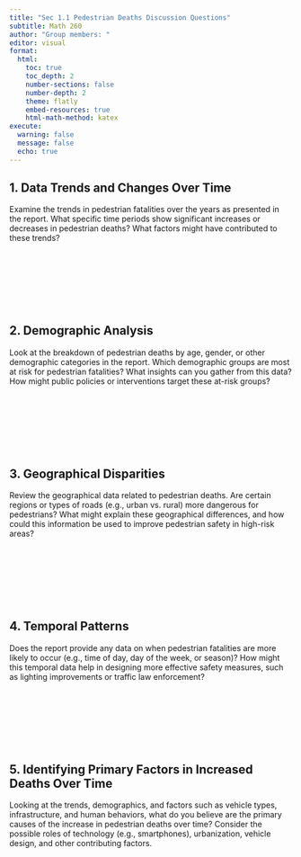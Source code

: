 ```yaml
---
title: "Sec 1.1 Pedestrian Deaths Discussion Questions"
subtitle: Math 260
author: "Group members: "
editor: visual
format:
  html:
    toc: true
    toc_depth: 2
    number-sections: false
    number-depth: 2
    theme: flatly
    embed-resources: true
    html-math-method: katex
execute: 
  warning: false
  message: false
  echo: true
---
```


## 1. Data Trends and Changes Over Time

Examine the trends in pedestrian fatalities over the years as presented in the report. What specific time periods show significant increases or decreases in pedestrian deaths? What factors might have contributed to these trends?

::: {style="margin-top: 1.5in;"}
:::

## 2. Demographic Analysis

Look at the breakdown of pedestrian deaths by age, gender, or other demographic categories in the report. Which demographic groups are most at risk for pedestrian fatalities? What insights can you gather from this data? How might public policies or interventions target these at-risk groups?

::: {style="margin-top: 1.5in;"}
:::

## 3. Geographical Disparities

Review the geographical data related to pedestrian deaths. Are certain regions or types of roads (e.g., urban vs. rural) more dangerous for pedestrians? What might explain these geographical differences, and how could this information be used to improve pedestrian safety in high-risk areas?

::: {style="margin-top: 1.5in;"}
:::

## 4. Temporal Patterns

Does the report provide any data on when pedestrian fatalities are more likely to occur (e.g., time of day, day of the week, or season)? How might this temporal data help in designing more effective safety measures, such as lighting improvements or traffic law enforcement?

::: {style="margin-top: 1.5in;"}
:::

## 5. Identifying Primary Factors in Increased Deaths Over Time

Looking at the trends, demographics, and factors such as vehicle types, infrastructure, and human behaviors, what do you believe are the primary causes of the increase in pedestrian deaths over time? Consider the possible roles of technology (e.g., smartphones), urbanization, vehicle design, and other contributing factors.

::: {style="margin-top: 1.5in;"}
:::

